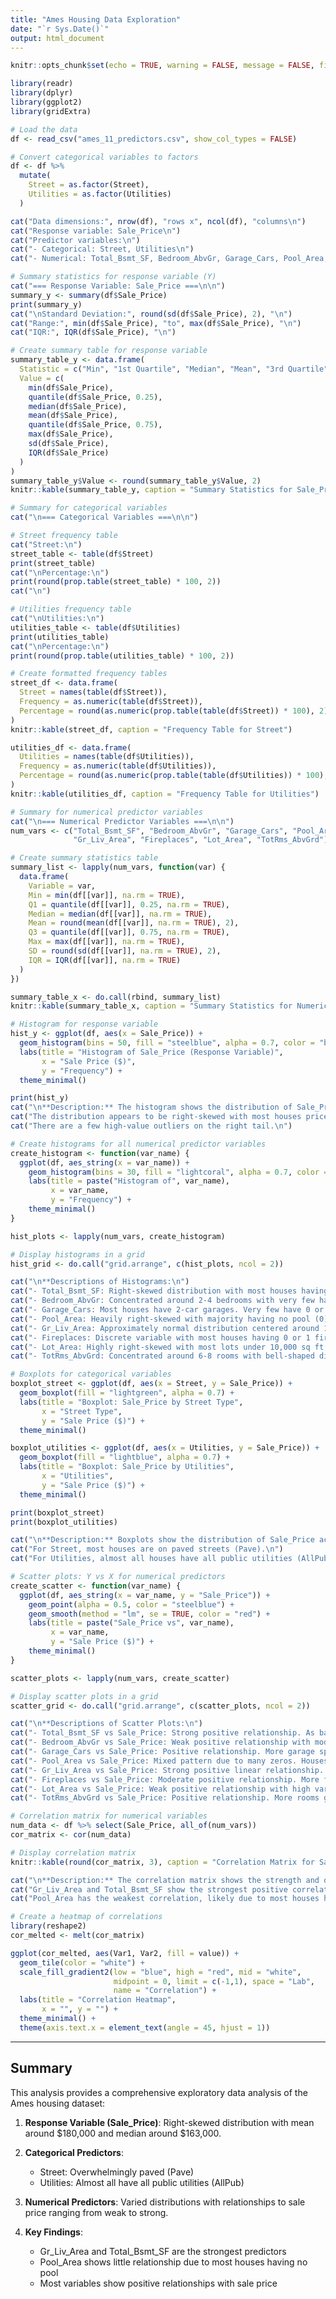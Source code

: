 ```yaml
---
title: "Ames Housing Data Exploration"
date: "`r Sys.Date()`"
output: html_document
---
```


```r
knitr::opts_chunk$set(echo = TRUE, warning = FALSE, message = FALSE, fig.width=10, fig.height=6)
```

```r
library(readr)
library(dplyr)
library(ggplot2)
library(gridExtra)
```

```r
# Load the data
df <- read_csv("ames_11_predictors.csv", show_col_types = FALSE)

# Convert categorical variables to factors
df <- df %>%
  mutate(
    Street = as.factor(Street),
    Utilities = as.factor(Utilities)
  )

cat("Data dimensions:", nrow(df), "rows x", ncol(df), "columns\n")
cat("Response variable: Sale_Price\n")
cat("Predictor variables:\n")
cat("- Categorical: Street, Utilities\n")
cat("- Numerical: Total_Bsmt_SF, Bedroom_AbvGr, Garage_Cars, Pool_Area, Gr_Liv_Area, Fireplaces, Lot_Area, TotRms_AbvGrd\n")
```

```r
# Summary statistics for response variable (Y)
cat("=== Response Variable: Sale_Price ===\n\n")
summary_y <- summary(df$Sale_Price)
print(summary_y)
cat("\nStandard Deviation:", round(sd(df$Sale_Price), 2), "\n")
cat("Range:", min(df$Sale_Price), "to", max(df$Sale_Price), "\n")
cat("IQR:", IQR(df$Sale_Price), "\n")
```

```r
# Create summary table for response variable
summary_table_y <- data.frame(
  Statistic = c("Min", "1st Quartile", "Median", "Mean", "3rd Quartile", "Max", "SD", "IQR"),
  Value = c(
    min(df$Sale_Price),
    quantile(df$Sale_Price, 0.25),
    median(df$Sale_Price),
    mean(df$Sale_Price),
    quantile(df$Sale_Price, 0.75),
    max(df$Sale_Price),
    sd(df$Sale_Price),
    IQR(df$Sale_Price)
  )
)
summary_table_y$Value <- round(summary_table_y$Value, 2)
knitr::kable(summary_table_y, caption = "Summary Statistics for Sale_Price (Response Variable)")
```

```r
# Summary for categorical variables
cat("\n=== Categorical Variables ===\n\n")

# Street frequency table
cat("Street:\n")
street_table <- table(df$Street)
print(street_table)
cat("\nPercentage:\n")
print(round(prop.table(street_table) * 100, 2))
cat("\n")

# Utilities frequency table
cat("\nUtilities:\n")
utilities_table <- table(df$Utilities)
print(utilities_table)
cat("\nPercentage:\n")
print(round(prop.table(utilities_table) * 100, 2))
```

```r
# Create formatted frequency tables
street_df <- data.frame(
  Street = names(table(df$Street)),
  Frequency = as.numeric(table(df$Street)),
  Percentage = round(as.numeric(prop.table(table(df$Street)) * 100), 2)
)
knitr::kable(street_df, caption = "Frequency Table for Street")

utilities_df <- data.frame(
  Utilities = names(table(df$Utilities)),
  Frequency = as.numeric(table(df$Utilities)),
  Percentage = round(as.numeric(prop.table(table(df$Utilities)) * 100), 2)
)
knitr::kable(utilities_df, caption = "Frequency Table for Utilities")
```

```r
# Summary for numerical predictor variables
cat("\n=== Numerical Predictor Variables ===\n\n")
num_vars <- c("Total_Bsmt_SF", "Bedroom_AbvGr", "Garage_Cars", "Pool_Area", 
              "Gr_Liv_Area", "Fireplaces", "Lot_Area", "TotRms_AbvGrd")

# Create summary statistics table
summary_list <- lapply(num_vars, function(var) {
  data.frame(
    Variable = var,
    Min = min(df[[var]], na.rm = TRUE),
    Q1 = quantile(df[[var]], 0.25, na.rm = TRUE),
    Median = median(df[[var]], na.rm = TRUE),
    Mean = round(mean(df[[var]], na.rm = TRUE), 2),
    Q3 = quantile(df[[var]], 0.75, na.rm = TRUE),
    Max = max(df[[var]], na.rm = TRUE),
    SD = round(sd(df[[var]], na.rm = TRUE), 2),
    IQR = IQR(df[[var]], na.rm = TRUE)
  )
})

summary_table_x <- do.call(rbind, summary_list)
knitr::kable(summary_table_x, caption = "Summary Statistics for Numerical Predictor Variables")
```

```r
# Histogram for response variable
hist_y <- ggplot(df, aes(x = Sale_Price)) +
  geom_histogram(bins = 50, fill = "steelblue", alpha = 0.7, color = "black") +
  labs(title = "Histogram of Sale_Price (Response Variable)",
       x = "Sale Price ($)",
       y = "Frequency") +
  theme_minimal()

print(hist_y)
cat("\n**Description:** The histogram shows the distribution of Sale_Price.\n")
cat("The distribution appears to be right-skewed with most houses priced in the lower range.\n")
cat("There are a few high-value outliers on the right tail.\n")
```

```r
# Create histograms for all numerical predictor variables
create_histogram <- function(var_name) {
  ggplot(df, aes_string(x = var_name)) +
    geom_histogram(bins = 30, fill = "lightcoral", alpha = 0.7, color = "black") +
    labs(title = paste("Histogram of", var_name),
         x = var_name,
         y = "Frequency") +
    theme_minimal()
}

hist_plots <- lapply(num_vars, create_histogram)

# Display histograms in a grid
hist_grid <- do.call("grid.arrange", c(hist_plots, ncol = 2))
```

```r
cat("\n**Descriptions of Histograms:\n")
cat("- Total_Bsmt_SF: Right-skewed distribution with most houses having basement areas less than 1500 sq ft.\n")
cat("- Bedroom_AbvGr: Concentrated around 2-4 bedrooms with very few having 5 or more bedrooms.\n")
cat("- Garage_Cars: Most houses have 2-car garages. Very few have 0 or 3+ car garages.\n")
cat("- Pool_Area: Heavily right-skewed with majority having no pool (0).\n")
cat("- Gr_Liv_Area: Approximately normal distribution centered around 1500 sq ft.\n")
cat("- Fireplaces: Discrete variable with most houses having 0 or 1 fireplace.\n")
cat("- Lot_Area: Highly right-skewed with most lots under 10,000 sq ft.\n")
cat("- TotRms_AbvGrd: Concentrated around 6-8 rooms with bell-shaped distribution.\n")
```

```r
# Boxplots for categorical variables
boxplot_street <- ggplot(df, aes(x = Street, y = Sale_Price)) +
  geom_boxplot(fill = "lightgreen", alpha = 0.7) +
  labs(title = "Boxplot: Sale_Price by Street Type",
       x = "Street Type",
       y = "Sale Price ($)") +
  theme_minimal()

boxplot_utilities <- ggplot(df, aes(x = Utilities, y = Sale_Price)) +
  geom_boxplot(fill = "lightblue", alpha = 0.7) +
  labs(title = "Boxplot: Sale_Price by Utilities",
       x = "Utilities",
       y = "Sale Price ($)") +
  theme_minimal()

print(boxplot_street)
print(boxplot_utilities)

cat("\n**Description:** Boxplots show the distribution of Sale_Price across different levels of categorical variables.\n")
cat("For Street, most houses are on paved streets (Pave).\n")
cat("For Utilities, almost all houses have all public utilities (AllPub).\n")
```

```r
# Scatter plots: Y vs X for numerical predictors
create_scatter <- function(var_name) {
  ggplot(df, aes_string(x = var_name, y = "Sale_Price")) +
    geom_point(alpha = 0.5, color = "steelblue") +
    geom_smooth(method = "lm", se = TRUE, color = "red") +
    labs(title = paste("Sale_Price vs", var_name),
         x = var_name,
         y = "Sale Price ($)") +
    theme_minimal()
}

scatter_plots <- lapply(num_vars, create_scatter)

# Display scatter plots in a grid
scatter_grid <- do.call("grid.arrange", c(scatter_plots, ncol = 2))
```

```r
cat("\n**Descriptions of Scatter Plots:\n")
cat("- Total_Bsmt_SF vs Sale_Price: Strong positive relationship. As basement area increases, price increases.\n")
cat("- Bedroom_AbvGr vs Sale_Price: Weak positive relationship with moderate variation.\n")
cat("- Garage_Cars vs Sale_Price: Positive relationship. More garage spaces generally mean higher price.\n")
cat("- Pool_Area vs Sale_Price: Mixed pattern due to many zeros. Houses with pools tend to be more expensive.\n")
cat("- Gr_Liv_Area vs Sale_Price: Strong positive linear relationship. Living area is a key price determinant.\n")
cat("- Fireplaces vs Sale_Price: Moderate positive relationship. More fireplaces indicate higher value.\n")
cat("- Lot_Area vs Sale_Price: Weak positive relationship with high variability, especially for larger lots.\n")
cat("- TotRms_AbvGrd vs Sale_Price: Positive relationship. More rooms generally increase home value.\n")
```

```r
# Correlation matrix for numerical variables
num_data <- df %>% select(Sale_Price, all_of(num_vars))
cor_matrix <- cor(num_data)

# Display correlation matrix
knitr::kable(round(cor_matrix, 3), caption = "Correlation Matrix for Sale_Price and Numerical Predictors")

cat("\n**Description:** The correlation matrix shows the strength and direction of linear relationships.\n")
cat("Gr_Liv_Area and Total_Bsmt_SF show the strongest positive correlations with Sale_Price.\n")
cat("Pool_Area has the weakest correlation, likely due to most houses having no pool.\n")
```

```r
# Create a heatmap of correlations
library(reshape2)
cor_melted <- melt(cor_matrix)

ggplot(cor_melted, aes(Var1, Var2, fill = value)) +
  geom_tile(color = "white") +
  scale_fill_gradient2(low = "blue", high = "red", mid = "white", 
                       midpoint = 0, limit = c(-1,1), space = "Lab",
                       name = "Correlation") +
  labs(title = "Correlation Heatmap",
       x = "", y = "") +
  theme_minimal() +
  theme(axis.text.x = element_text(angle = 45, hjust = 1))
```

---

## Summary

This analysis provides a comprehensive exploratory data analysis of the Ames housing dataset:

1. **Response Variable (Sale_Price)**: Right-skewed distribution with mean around \$180,000 and median around \$163,000.

2. **Categorical Predictors**: 
   - Street: Overwhelmingly paved (Pave)
   - Utilities: Almost all have all public utilities (AllPub)

3. **Numerical Predictors**: Varied distributions with relationships to sale price ranging from weak to strong.

4. **Key Findings**:
   - Gr_Liv_Area and Total_Bsmt_SF are the strongest predictors
   - Pool_Area shows little relationship due to most houses having no pool
   - Most variables show positive relationships with sale price
